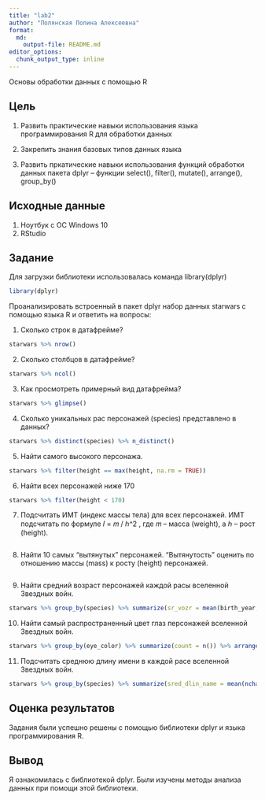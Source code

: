 ```yaml
---
title: "lab2"
author: "Полянская Полина Алексеевна"
format:   
  md:
    output-file: README.md
editor_options: 
  chunk_output_type: inline
---
```


Основы обработки данных с помощью R 

## Цель

1.  Развить практические навыки использования языка программирования R для обработки данных \n

2.  Закрепить знания базовых типов данных языка  \n

3.  Развить пркатические навыки использования функций обработки данных пакета dplyr – функции
select(), filter(), mutate(), arrange(), group_by()  \n

## Исходные данные

1.  Ноутбук с ОС Windows 10
2.  RStudio

## Задание

Для загрузки библиотеки использовалась команда library(dplyr)
```r
library(dplyr)
```


Проанализировать встроенный в пакет dplyr набор данных starwars с помощью языка R и ответить на вопросы:

1. Сколько строк в датафрейме?
```r
starwars %>% nrow()
```

2. Сколько столбцов в датафрейме?
```r
starwars %>% ncol()
```

3. Как просмотреть примерный вид датафрейма?
```r
starwars %>% glimpse()
```

4. Сколько уникальных рас персонажей (species) представлено в данных?
```r
starwars %>% distinct(species) %>% n_distinct()
```

5. Найти самого высокого персонажа.
```r
starwars %>% filter(height == max(height, na.rm = TRUE))
```

6. Найти всех персонажей ниже 170
```r
starwars %>% filter(height < 170)
```

7. Подсчитать ИМТ (индекс массы тела) для всех персонажей. ИМТ подсчитать по формуле 𝐼 = 𝑚 / ℎ^2 , где 𝑚 – масса (weight), а ℎ – рост (height).
```r

```

8. Найти 10 самых “вытянутых” персонажей. “Вытянутость” оценить по отношению массы (mass) к росту
(height) персонажей.
```r

```

9. Найти средний возраст персонажей каждой расы вселенной Звездных войн.
```r
starwars %>% group_by(species) %>% summarize(sr_vozr = mean(birth_year, na.rm = TRUE))
```

10. Найти самый распространенный цвет глаз персонажей вселенной Звездных войн.
```r
starwars %>% group_by(eye_color) %>% summarize(count = n()) %>% arrange(desc(count)) %>% head(1)
```

11. Подсчитать среднюю длину имени в каждой расе вселенной Звездных войн.
```r
starwars %>% group_by(species) %>% summarize(sred_dlin_name = mean(nchar(name), na.rm = TRUE)) 
```

## Оценка результатов

Задания были успешно решены с помощью библиотеки dplyr и языка программирования R. 

## Вывод

Я ознакомилась с библиотекой dplyr. Были изучены методы анализа данных при помощи этой библиотеки.